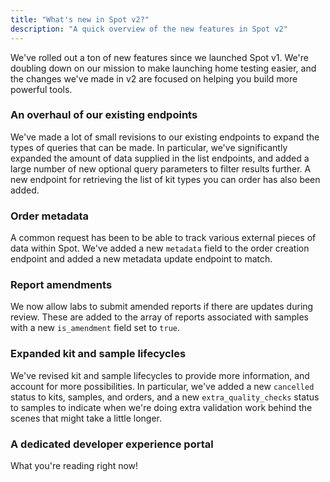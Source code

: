 ```yaml
---
title: "What's new in Spot v2?"
description: "A quick overview of the new features in Spot v2"
---
```


We've rolled out a ton of new features since we launched Spot v1. We're doubling down on our mission to make launching
home testing easier, and the changes we've made in v2 are focused on helping you build more powerful tools.

### An overhaul of our existing endpoints

We've made a lot of small revisions to our existing endpoints to expand the types of queries that can be made. In
particular, we've significantly expanded the amount of data supplied in the list endpoints, and added a large number
of new optional query parameters to filter results further. A new endpoint for retrieving the list of kit types you
can order has also been added.

### Order metadata

A common request has been to be able to track various external pieces of data within Spot. We've added a new `metadata`
field to the order creation endpoint and added a new metadata update endpoint to match.

### Report amendments

We now allow labs to submit amended reports if there are updates during review. These are added to the array of reports
associated with samples with a new `is_amendment` field set to `true`.

### Expanded kit and sample lifecycles

We've revised kit and sample lifecycles to provide more information, and account for more possibilities. In particular,
we've added a new `cancelled` status to kits, samples, and orders, and a new `extra_quality_checks` status to samples
to indicate when we're doing extra validation work behind the scenes that might take a little longer.

### A dedicated developer experience portal

What you're reading right now!